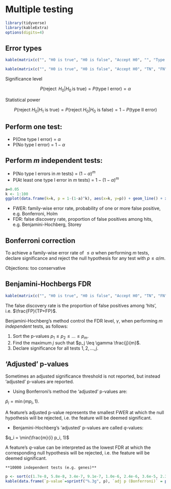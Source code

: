 # Multiple testing

```r
library(tidyverse)
library(kableExtra)
options(digits=4)
```


## Error types

```r
kable(matrix(c("", "H0 is true", "H0 is false", "Accept H0", "", "Type II error, miss", "Reject H0", "Type I error, false alarm", ""), byrow=F, ncol=3)) %>% kable_styling(font_size=14)
```

```r
kable(matrix(c("", "H0 is true", "H0 is false", "Accept H0", "TN", "FN", "Reject H0", "FP", "TP"), byrow=F, ncol=3)) %>% kable_styling(font_size=14)
```

Significance level

$$P(\mbox{reject }\,H_0 | H_0 \,\mbox{is true}) = P(\mbox{type I error}) = \alpha$$
  
  Statistical power

$$P(\mbox{reject } H_0 | H_1 \mbox{ is true}) = P(\mbox{reject } H_0 | H_0 \mbox{ is false}) = 1 - P(\mbox{type II error})$$
  
## Perform one test:
  
  -   P(One type I error) = $\alpha$
  -   P(No type I error) = $1 - \alpha$
  
## Perform $m$ independent tests:
  
  -   P(No type I errors in $m$ tests) = $(1 - \alpha)^m$
  -   P(At least one type I error in $m$ tests) = $1 - (1 - \alpha)^m$
  
```r
a=0.05
k <- 1:100
ggplot(data.frame(k=k, p = 1-(1-a)^k), aes(x=k, y=p)) + geom_line() + xlab("Number of tests") + ylab("P(At least one type I error)") + theme_bw() + annotate("label", x=75, y=0.2, label="alpha == 0.05", parse=TRUE)
```

-   FWER: family-wise error rate, probability of one or more false positive, e.g. Bonferroni, Holm
<!-- $P(Any FP) \leq \alpha$ -->
-   FDR: false discovery rate, proportion of false positives among hits, e.g. Benjamini-Hochberg, Storey
<!-- $E[N(FP)/N(P)] \leq \alpha$ -->

## Bonferroni correction

To achieve a family-wise error rate of $\leq \alpha$ when performing $m$ tests, declare significance and reject the null hypothesis for any test with $p \leq \alpha/m$.

Objections: too conservative

## Benjamini-Hochbergs FDR

```r
kable(matrix(c("", "H0 is true", "H0 is false", "Accept H0", "TN", "FN", "Reject H0", "FP", "TP"), byrow=3, ncol=3)) %>% kable_styling(font_size=14)
```

The false discovery rate is the proportion of false positives among 'hits', i.e. $\frac{FP}{TP+FP}$.

Benjamini-Hochberg's method control the FDR level, $\gamma$, when performing $m$ *independent* tests, as follows:

1.  Sort the p-values $p_1 \leq p_2 \leq \dots \leq p_m$.
2.  Find the maximum $j$ such that $p_j \leq \gamma \frac{j}{m}$.
3.  Declare significance for all tests $1, 2, \dots, j$.

## 'Adjusted' p-values

Sometimes an adjusted significance threshold is not reported, but instead 'adjusted' p-values are reported.

-   Using Bonferroni's method the 'adjusted' p-values are:
  
  $\tilde p_i = \min(m p_i, 1)$.

A feature's adjusted p-value represents the smallest FWER at which the null hypothesis will be rejected, i.e. the feature will be deemed significant.

-   Benjamini-Hochberg's 'adjusted' p-values are called $q$-values:
  
  $q_i = \min(\frac{m}{i} p_i, 1)$
  
  A feature's $q$-value can be interpreted as the lowest FDR at which the corresponding null hypothesis will be rejected, i.e. the feature will be deemed significant.

```example
**10000 independent tests (e.g. genes)**
```

```r
p <- sort(c(1.7e-8, 5.8e-8, 3.4e-7, 9.1e-7, 1.0e-6, 2.4e-6, 3.6e-5, 2.3e-5, 2.3e-4, 2.2e-4, 8.9e-3,7.3e-4, 0.0045, 0.0032, 0.0087, 0.012, 0.014, 0.045, 0.08, 0.23))
kable(data.frame(`p-value`=sprintf("%.3g", p), `adj p (Bonferroni)` = p.adjust(p, "bonferroni", 10000), `q-value (B-H)`=p.adjust(p, "BH", 10000), check.names=FALSE))
```
